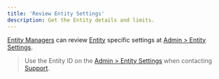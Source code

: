 ```yaml
---
title: 'Review Entity Settings'
description: Get the Entity details and limits.
---
```



[Entity Managers](/dashboard/roles#entity-manager) can review [Entity](/dashboard/organization#entity) specific settings at [Admin > Entity Settings](https://dashboard.paxos.com/admin).

> Use the Entity ID on the [ Admin > Entity Settings](https://dashboard.paxos.com/admin) when contacting [Support](https://support.paxos.com).
